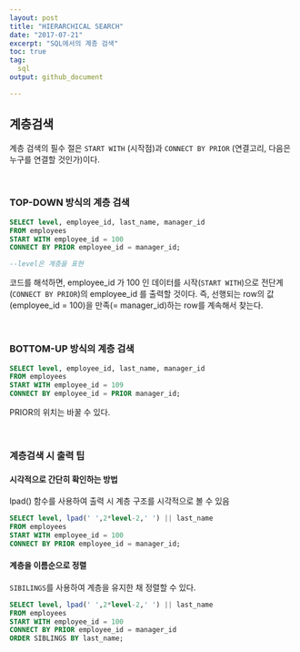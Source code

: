 ```yaml
---
layout: post
title: "HIERARCHICAL SEARCH"
date: "2017-07-21"
excerpt: "SQL에서의 계층 검색"
toc: true
tag:
  sql
output: github_document

---
```


## 계층검색

계층 검색의 필수 절은 `START WITH` (시작점)과 `CONNECT BY PRIOR` (연결고리, 다음은 누구를 연결할 것인가)이다.

<BR>

### TOP-DOWN 방식의 계층 검색
```sql
SELECT level, employee_id, last_name, manager_id
FROM employees
START WITH employee_id = 100
CONNECT BY PRIOR employee_id = manager_id;

--level은 계층을 표현
```

코드를 해석하면, employee_id 가 100 인 데이터를 시작(`START WITH`)으로 전단계(`CONNECT BY PRIOR`)의 employee_id 를 출력할 것이다. 즉, 선행되는 row의 값(employee_id = 100)을 만족(= manager_id)하는 row를 계속해서 찾는다.

<br>

### BOTTOM-UP 방식의 계층 검색

```sql
SELECT level, employee_id, last_name, manager_id
FROM employees
START WITH employee_id = 109
CONNECT BY employee_id = PRIOR manager_id;
```

PRIOR의 위치는 바꿀 수 있다. 

<br>

### 계층검색 시 출력 팁


#### 시각적으로 간단히 확인하는 방법

lpad() 함수를 사용하여 출력 시 계층 구조를 시각적으로 볼 수 있음

```sql
SELECT level, lpad(' ',2*level-2,' ') || last_name
FROM employees
START WITH employee_id = 100
CONNECT BY PRIOR employee_id = manager_id;
```

#### 계층을 이름순으로 정렬

`SIBILINGS`를 사용하여 계층을 유지한 채 정렬할 수 있다.

```sql
SELECT level, lpad(' ',2*level-2,' ') || last_name
FROM employees
START WITH employee_id = 100
CONNECT BY PRIOR employee_id = manager_id
ORDER SIBLINGS BY last_name;
```